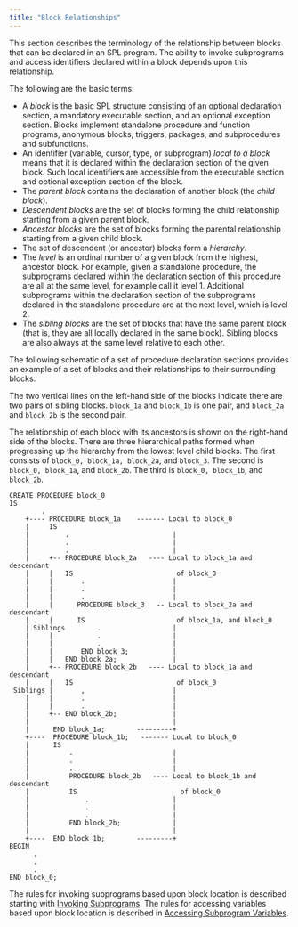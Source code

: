 ```yaml
---
title: "Block Relationships"
---
```


<div id="block_relationships" class="registered_link"></div>

This section describes the terminology of the relationship between blocks that can be declared in an SPL program. The ability to invoke subprograms and access identifiers declared within a block depends upon this relationship.

The following are the basic terms:

-   A *block* is the basic SPL structure consisting of an optional declaration section, a mandatory executable section, and an optional exception section. Blocks implement standalone procedure and function programs, anonymous blocks, triggers, packages, and subprocedures and subfunctions.
-   An identifier (variable, cursor, type, or subprogram) *local to a block* means that it is declared within the declaration section of the given block. Such local identifiers are accessible from the executable section and optional exception section of the block.
-   The *parent block* contains the declaration of another block (the *child block*).
-   *Descendent blocks* are the set of blocks forming the child relationship starting from a given parent block.
-   *Ancestor blocks* are the set of blocks forming the parental relationship starting from a given child block.
-   The set of descendent (or ancestor) blocks form a *hierarchy*.
-   The *level* is an ordinal number of a given block from the highest, ancestor block. For example, given a standalone procedure, the subprograms declared within the declaration section of this procedure are all at the same level, for example call it level 1. Additional subprograms within the declaration section of the subprograms declared in the standalone procedure are at the next level, which is level 2.
-   The *sibling blocks* are the set of blocks that have the same parent block (that is, they are all locally declared in the same block). Sibling blocks are also always at the same level relative to each other.

The following schematic of a set of procedure declaration sections provides an example of a set of blocks and their relationships to their surrounding blocks.

The two vertical lines on the left-hand side of the blocks indicate there are two pairs of sibling blocks. `block_1a` and `block_1b` is one pair, and `block_2a` and `block_2b` is the second pair.

The relationship of each block with its ancestors is shown on the right-hand side of the blocks. There are three hierarchical paths formed when progressing up the hierarchy from the lowest level child blocks. The first consists of `block_0, block_1a, block_2a`, and `block_3`. The second is `block_0, block_1a`, and `block_2b`. The third is `block_0, block_1b`, and `block_2b`.

```text
CREATE PROCEDURE block_0
IS
        .
    +---- PROCEDURE block_1a    ------- Local to block_0
    |     IS
    |         .                          |
    |         .                          |
    |         .                          |
    |     +-- PROCEDURE block_2a   ---- Local to block_1a and descendant
    |     |   IS                          of block_0
    |     |       .                      |
    |     |       .                      |
    |     |       .                      |
    |     |      PROCEDURE block_3   -- Local to block_2a and descendant
    |     |      IS                       of block_1a, and block_0
    | Siblings        .                  |
    |     |           .                  |
    |     |           .                  |
    |     |       END block_3;           |
    |     |   END block_2a;              |
    |     +-- PROCEDURE block_2b   ---- Local to block_1a and descendant
    |     |   IS                          of block_0
 Siblings |       ,                      |
    |     |       .                      |
    |     |       .                      |
    |     +-- END block_2b;              |
    |                                    |
    |      END block_1a;        ---------+
    +----  PROCEDURE block_1b;   ------- Local to block_0
    |      IS
    |          .                         |
    |          .                         |
    |          .                         |
    |          PROCEDURE block_2b   ---- Local to block_1b and descendant
    |          IS                          of block_0
    |              .                     |
    |              .                     |
    |              .                     |
    |          END block_2b;             |
    |                                    |
    +----  END block_1b;        ---------+
BEGIN
      .
      .
      .
END block_0;
```

The rules for invoking subprograms based upon block location is described starting with [Invoking Subprograms](../04_invoking_subprograms/#invoking_subprograms). The rules for accessing variables based upon block location is described in [Accessing Subprogram Variables](../07_accessing_subprogram_variables/#accessing_subprogram_variables).
